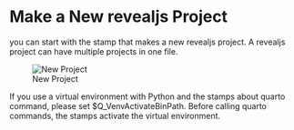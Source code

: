 

# Make a New revealjs Project

you can start with the stamp that makes a new revealjs project.
A revealjs project can have multiple projects in one file.

![New Project](screenshots/newproject03.png)

If you use a virtual environment with Python and the stamps about quarto command, please set $Q_VenvActivateBinPath.
Before calling quarto commands, the stamps activate the virtual environment.





